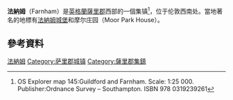 {{infobox UK place|
|country = 英格蘭
|latitude=51.21
|longitude= -0.80
|official_name= Farnham
|static_image=[[File:FarnhamCst.png|240px]]
|static_image_caption= 
|population =  39,488
|population_ref=(Civil Parish)<ref name=ons>[http://neighbourhood.statistics.gov.uk Key Statistics; Quick Statistics: Population Density] [[United_Kingdom_Census_2011|United Kingdom Census 2011]] ''[[Office_for_National_Statistics|Office for National Statistics]]'' Retrieved 21 November 2013</ref>
|area_total_km2=36.52
|civil_parish='''Farnham'''
|shire_county = [[薩里郡|薩里郡]]
|region= South East England
|map_type= Surrey
|post_town= Farnham
|postcode_district = GU9
|postcode_area= GU
|dial_code= 01252
|os_grid_reference= SU8447
}}
'''法納姆'''（Farnham）是[[英格蘭|英格蘭]][[薩里郡|薩里郡]]西部的一個集镇<ref name=EX145>OS Explorer map 145:Guildford and Farnham. Scale: 1:25 000. Publisher:Ordnance Survey – Southampton. ISBN 978 0319239261</ref>，位于伦敦西南{{convert|35|mi}}处。當地著名的地標有[[法納姆城堡|法納姆城堡]]和摩尔庄园（Moor Park House）。

== 參考資料 ==
{{reflist}}

{{DEFAULTSORT:Farnham}}
[[Category:法納姆|]]
[[Category:萨里郡城镇|Category:萨里郡城镇]]
[[Category:薩里郡集鎮|Category:薩里郡集鎮]]